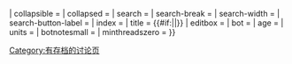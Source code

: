 {{archives
| auto                = {{{auto|no}}}
| root                = {{{root|}}}
| links               = {{{links|}}}
| 1                   = &#x20;{{{1|}}}
| image               = {{{image|}}}
| style               = {{#if:{{{box-width|}}}|width:{{{box-width}}};}} {{{style|}}}
| collapsible         = {{{collapsible|}}}
| collapsed           = {{{collapsed|}}}
| search              = {{{search|no}}}
| search-break        = {{{search-break|}}}
| search-width        = {{{search-width|}}}
| search-button-label = {{{button-label|}}}
| index               = {{{index|}}}
| title               = {{#if:{{{index|}}}|{{{title|存檔}}}|{{{title|[[Help:如何將討論頁存檔|存檔]]}}}}}
| editbox             = {{{editbox|no}}}
| bot                 = {{{bot|}}}
| age                 = {{{age|}}}
| units               = {{{units|日}}}
| botnotesmall        = {{{botnotesmall|}}}
| minthreadszero      = {{{minthreadszero|}}}
}}<includeonly>[[Category:有存档的讨论页]]</includeonly><noinclude>
{{documentation}}
<!-- PLEASE ADD CATEGORIES TO THE /doc SUBPAGE, AND INTERWIKIS TO WIKIDATA, THANK YOU! -->
</noinclude>